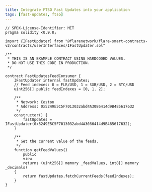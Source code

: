 ```yaml
---
title: Integrate FTSO Fast Updates into your application
tags: [fast-updates, ftso]
---
```


```solidity
// SPDX-License-Identifier: MIT
pragma solidity <0.9.0;

import {IFastUpdater} from "@flarenetwork/flare-smart-contracts-v2/contracts/userInterfaces/IFastUpdater.sol"

/**
 * THIS IS AN EXAMPLE CONTRACT USING HARDCODED VALUES.
 * DO NOT USE THIS CODE IN PRODUCTION.
 */

contract FastUpdatesFeedConsumer {
    IFastUpdater internal fastUpdates;
    // Feed indexes: 0 = FLR/USD, 1 = SGB/USD, 2 = BTC/USD
    uint256[] public feedIndexes = [0, 1, 2];

    /**
     * Network: Coston
     * Address: 0x5249E5C5F7013032abd4A3086414d9B485617632
     */
    constructor() {
        fastUpdates = IFastUpdater(0x5249E5C5F7013032abd4A3086414d9B485617632);
    }

    /**
     * Get the current value of the feeds.
     */
    function getFeedValues()
        public
        view
        returns (uint256[] memory _feedValues, int8[] memory _decimals)
    {
        return fastUpdates.fetchCurrentFeeds(feedIndexes);
    }
}
```